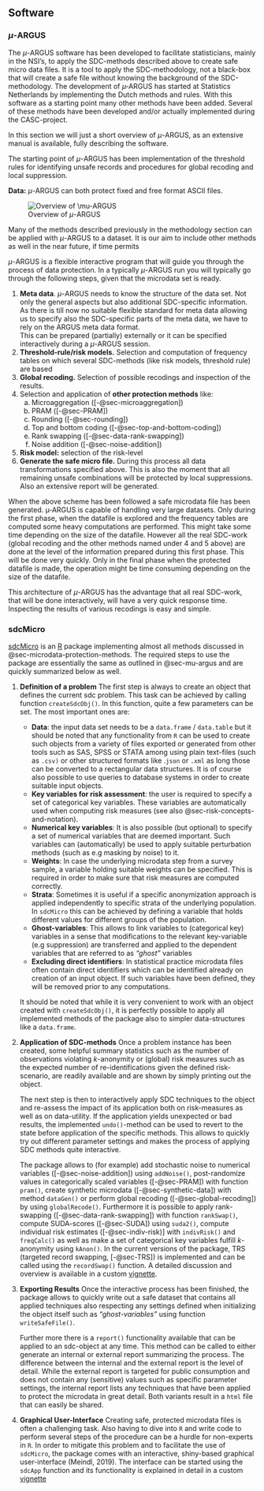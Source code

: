 ## Software {#sec-software}

### $\mu$-ARGUS {#sec-mu-argus}

The $\mu$-ARGUS software has been developed to facilitate statisticians, mainly in the NSI's, to apply the SDC-methods described above to create safe micro data files. It is a tool to apply the SDC-methodology, not a black-box that will create a safe file without knowing the background of the SDC-methodology. The development of $\mu$‑ARGUS has started at Statistics Netherlands by implementing the Dutch methods and rules. With this software as a starting point many other methods have been added. Several of these methods have been developed and/or actually implemented during the CASC-project.

In this section we will just a short overview of $\mu$-ARGUS, as an extensive manual is available, fully describing the software.

The starting point of $\mu$-ARGUS has been implementation of the threshold rules for identifying unsafe records and procedures for global recoding and local suppression.

**Data:** $\mu$-ARGUS can both protect fixed and free format ASCII files. 

![Overview of $\mu$-ARGUS](Images/media/mu_argus_overview.png){#fig-mu-argus-overview}

Many of the methods described previously in the methodology section can be applied with $\mu$-ARGUS to a dataset. It is our aim to include other methods as well in the near future, if time permits

$\mu$-ARGUS is a flexible interactive program that will guide you through the process of data protection. In a typically $\mu$-ARGUS run you will typically go through the following steps, given that the microdata set is ready.

1.  **Meta data**. $\mu$-ARGUS needs to know the structure of the data set. Not only the general aspects but also additional SDC-specific information. As there is till now no suitable flexible standard for meta data allowing us to specify also the SDC-specific parts of the meta data, we have to rely on the ARGUS meta data format.\
This can be prepared (partially) externally or it can be specified interactively during a $\mu$-ARGUS session.
2. **Threshold-rule/risk models.** Selection and computation of frequency tables on which several SDC-methods (like risk models, threshold rule) are based
3. **Global recoding.** Selection of possible recodings and inspection of the results.
4. Selection and application of **other protection methods** like:
    a.  Microaggregation ([-@sec-microaggregation])
    b.  PRAM ([-@sec-PRAM])
    c.  Rounding ([-@sec-rounding])
    d.  Top and bottom coding ([-@sec-top-and-bottom-coding])
    e.  Rank swapping ([-@sec-data-rank-swapping])
    f.  Noise addition ([-@sec-noise-addition])
5. **Risk model:** selection of the risk-level
6. **Generate the safe micro file.** During this process all data transformations specified above. This is also the moment that all remaining unsafe combinations will be protected by local suppressions. Also an extensive report will be generated.

When the above scheme has been followed a safe microdata file has been generated. μ‑ARGUS is capable of handling very large datasets. Only during the first phase, when the datafile is explored and the frequency tables are computed some heavy computations are performed. This might take some time depending on the size of the datafile. However all the real SDC-work (global recoding and the other methods named under 4 and 5 above) are done at the level of the information prepared during this first phase. This will be done very quickly. Only in the final phase when the protected datafile is made, the operation might be time consuming depending on the size of the datafile.

This architecture of $\mu$-ARGUS has the advantage that all real SDC-work, that will be done interactively, will have a very quick response time. Inspecting the results of various recodings is easy and simple.

### sdcMicro {#sec-sdcmicro}
[sdcMicro](https://github.com/sdcTools/sdcMicro) is an [R](https://r-project.org) package implementing almost all methods discussed in @sec-microdata-protection-methods. 
The required steps to use the package are essentially the same as outlined in @sec-mu-argus and are quickly summarized below as well.

1.  **Definition of a problem**
The first step is always to create an object that defines the current sdc problem. This task can be achieved by calling function `createSdcObj()`. In this function, quite a few parameters can be set. The most important ones are:

    -   **Data**: the input data set needs to be a `data.frame` / `data.table` but it should be noted that any functionality from `R` can be used to create such objects from a variety of files exported or generated from other tools such as SAS, SPSS or STATA among using plain text-files (such as `.csv)` or other structured formats like .`json` or `.xml` as long those can be converted to a rectangular data structures. It is of course also possible to use queries to database systems in order to create suitable input objects.
    -   **Key variables for risk assessment**: the user is required to specify a set of categorical key variables. These variables are automatically used when computing risk measures (see also @sec-risk-concepts-and-notation).
    -   **Numerical key variables**: It is also possible (but optional) to specify a set of numerical variables that are deemed important. Such variables can (automatically) be used to apply suitable perturbation methods (such as e.g masking by noise) to it.
    -   **Weights**: In case the underlying microdata step from a survey sample, a variable holding suitable weights can be specified. This is required in order to make sure that risk measures are computed correctly.
    -   **Strata**: Sometimes it is useful if a specific anonymization approach is applied independently to specific strata of the underlying population. In `sdcMicro` this can be achieved by defining a variable that holds different values for different groups of the population.
    -   **Ghost-variables**: This allows to link variables to (categorical key) variables in a sense that modifications to the relevant key-variable (e.g suppression) are transferred and applied to the dependent variables that are referred to as *"ghost"* variables
    -   **Excluding direct identifiers**: In statistical practice microdata files often contain direct identifiers which can be identified already on creation of an input object. If such variables have been defined, they will be removed prior to any computations.

    It should be noted that while it is very convenient to work with an object created with `createSdcObj()`, it is perfectly possible to apply all implemented methods of the package also to simpler data-structures like a `data.frame`.

2.  **Application of SDC-methods**
Once a problem instance has been created, some helpful summary statistics such as the number of observations violating $k$-anonymity or (global) risk measures such as the expected number of re-identifications given the defined risk-scenario, are readily available and are shown by simply printing out the object.

    The next step is then to interactively apply SDC techniques to the object and re-assess the impact of its application both on risk-measures as well as on data-utility. 
    If the application yields unexpected or bad results, the implemented `undo()`-method can be used to revert to the state before application of the specific methods. 
    This allows to quickly try out different parameter settings and makes the process of applying SDC methods quite interactive.

    The package allows to (for example) add stochastic noise to numerical variables ([-@sec-noise-addition]) using `addNoise()`, post-randomize values in categorically scaled variables ([-@sec-PRAM]) with function `pram()`, create synthetic microdata ([-@sec-synthetic-data]) with method `dataGen()` or perform global recoding ([-@sec-global-recoding]) by using `globalRecode()`. 
    Furthermore it is possible to apply rank-swapping ([-@sec-data-rank-swapping]) with function `rankSwap()`, compute SUDA-scores ([-@sec-SUDA]) using `suda2()`, compute individual risk estimates ([-@sec-indiv-risk)] with `indivRisk()` and `freqCalc()` as well as make a set of categorical key variables fulfill $k$-anonymity using `kAnon()`. 
    In the current versions of the package, TRS (targeted record swapping, [-@sec-TRS]) is implemented and can be called using the `recordSwap()` function. 
    A detailed discussion and overview is available in a custom [vignette](`https://sdctools.github.io/sdcMicro/articles/recordSwapping.html`).

3.  **Exporting Results**
Once the interactive process has been finished, the package allows to quickly write out a safe dataset that contains all applied techniques also respecting any settings defined when initializing the object itself such as *"ghost-variables"* using function `writeSafeFile()`. 

    Further more there is a `report()` functionality available that can be applied to an sdc-object at any time. This method can be called to either generate an internal or external report summarizing the process. The difference between the internal and the external report is the level of detail. While the external report is targeted for public consumption and does not contain any (sensitive) values such as specific parameter settings, the internal report lists any techniques that have been applied to protect the microdata in great detail. Both variants result in a `html` file that can easily be shared.

4.  **Graphical User-Interface**
Creating safe, protected microdata files is often a challenging task. Also having to dive into `R` and write code to perform several steps of the procedure can be a hurdle for non-experts in `R`. In order to mitigate this problem and to facilitate the use of `sdcMicro`, the package comes with an interactive, shiny-based graphical user-interface (Meindl, 2019). The interface can be started using the `sdcApp` function and its functionality is explained in detail in a custom [vignette](https://sdctools.github.io/sdcMicro/articles/sdcMicro.html)
